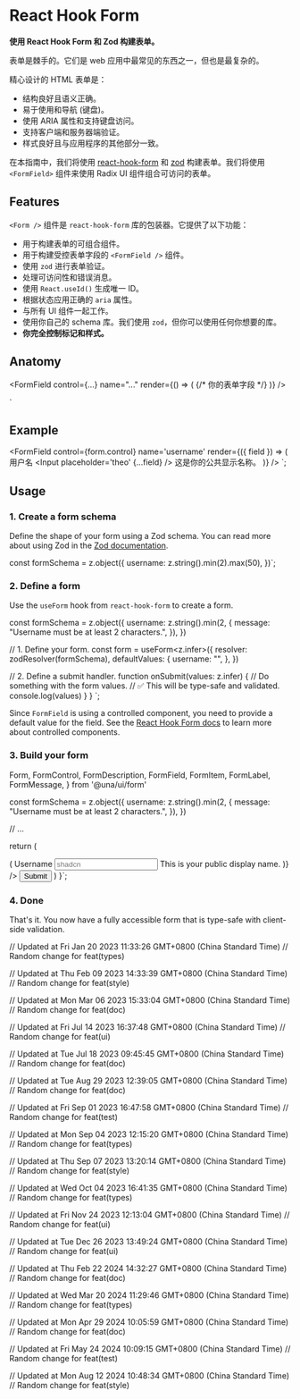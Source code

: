 

<Meta of={FormStories} />

<PrimitiveDocsButton docsUrl='https://react-hook-form.com/' />

# React Hook Form

**使用 React Hook Form 和 Zod 构建表单。**

表单是棘手的。它们是 web 应用中最常见的东西之一，但也是最复杂的。

精心设计的 HTML 表单是：

- 结构良好且语义正确。
- 易于使用和导航 (键盘)。
- 使用 ARIA 属性和支持键盘访问。
- 支持客户端和服务器端验证。
- 样式良好且与应用程序的其他部分一致。

在本指南中，我们将使用 [react-hook-form](https://react-hook-form.com/) 和 [zod](https://zod.dev/) 构建表单。我们将使用 `<FormField>` 组件来使用 Radix UI 组件组合可访问的表单。

## Features

`<Form />` 组件是 `react-hook-form` 库的包装器。它提供了以下功能：

- 用于构建表单的可组合组件。
- 用于构建受控表单字段的 `<FormField />` 组件。
- 使用 `zod` 进行表单验证。
- 处理可访问性和错误消息。
- 使用 `React.useId()` 生成唯一 ID。
- 根据状态应用正确的 `aria` 属性。
- 与所有 UI 组件一起工作。
- 使用你自己的 schema 库。我们使用 `zod`，但你可以使用任何你想要的库。
- **你完全控制标记和样式。**

## Anatomy

  <FormField
    control={...}
    name="..."
    render={() => (
      <FormItem>
        <FormLabel />
        <FormControl>
          {/* 你的表单字段 */}
        </FormControl>
        <FormDescription />
        <FormMessage />
      </FormItem>
    )}
  />
</Form>`

<Source code={anatomyCode} language='tsx' dark />

## Example


<FormField
  control={form.control}
  name='username'
  render={({ field }) => (
    <FormItem>
      <FormLabel>用户名</FormLabel>
      <FormControl>
        <Input placeholder='theo' {...field} />
      </FormControl>
      <FormDescription>这是你的公共显示名称。</FormDescription>
      <FormMessage />
    </FormItem>
  )}
/>
`;

<Source code={exampleCode} language='tsx' dark />

## Usage

### 1. Create a form schema

Define the shape of your form using a Zod schema. You can read more about using Zod in the [Zod documentation](https://zod.dev/).



const formSchema = z.object({
username: z.string().min(2).max(50),
})`;

<Source code={schemaCode} language='ts' dark />

### 2. Define a form

Use the `useForm` hook from `react-hook-form` to create a form.



const formSchema = z.object({
username: z.string().min(2, {
message: "Username must be at least 2 characters.",
}),
})

  // 1. Define your form.
  const form = useForm<z.infer<typeof formSchema>>({
    resolver: zodResolver(formSchema),
    defaultValues: {
      username: "",
    },
  })

// 2. Define a submit handler.
function onSubmit(values: z.infer<typeof formSchema>) {
// Do something with the form values.
// ✅ This will be type-safe and validated.
console.log(values)
}
}
`;

<Source code={formCode} language='tsx' dark />

Since `FormField` is using a controlled component, you need to provide a default value for the field. See the [React Hook Form docs](https://react-hook-form.com/docs/usecontroller) to learn more about controlled components.

### 3. Build your form



  Form,
  FormControl,
  FormDescription,
  FormField,
  FormItem,
  FormLabel,
  FormMessage,
} from '@una/ui/form'

const formSchema = z.object({
username: z.string().min(2, {
message: "Username must be at least 2 characters.",
}),
})

  // ...

return (

<Form {...form}>
  <form onSubmit={form.handleSubmit(onSubmit)} className='space-y-8'>
    <FormField
      control={form.control}
      name='username'
      render={({ field }) => (
        <FormItem>
          <FormLabel>Username</FormLabel>
          <FormControl>
            <Input placeholder='shadcn' {...field} />
          </FormControl>
          <FormDescription>This is your public display name.</FormDescription>
          <FormMessage />
        </FormItem>
      )}
    />
    <Button type='submit'>Submit</Button>
  </form>
</Form>
) }`;

<Source code={buildCode} language='tsx' dark format />

### 4. Done

That's it. You now have a fully accessible form that is type-safe with client-side validation.

<Canvas of={FormStories.Default} />

// Updated at Fri Jan 20 2023 11:33:26 GMT+0800 (China Standard Time)
// Random change for feat(types)

// Updated at Thu Feb 09 2023 14:33:39 GMT+0800 (China Standard Time)
// Random change for feat(style)

// Updated at Mon Mar 06 2023 15:33:04 GMT+0800 (China Standard Time)
// Random change for feat(doc)

// Updated at Fri Jul 14 2023 16:37:48 GMT+0800 (China Standard Time)
// Random change for feat(ui)

// Updated at Tue Jul 18 2023 09:45:45 GMT+0800 (China Standard Time)
// Random change for feat(doc)

// Updated at Tue Aug 29 2023 12:39:05 GMT+0800 (China Standard Time)
// Random change for feat(doc)

// Updated at Fri Sep 01 2023 16:47:58 GMT+0800 (China Standard Time)
// Random change for feat(test)

// Updated at Mon Sep 04 2023 12:15:20 GMT+0800 (China Standard Time)
// Random change for feat(types)

// Updated at Thu Sep 07 2023 13:20:14 GMT+0800 (China Standard Time)
// Random change for feat(style)

// Updated at Wed Oct 04 2023 16:41:35 GMT+0800 (China Standard Time)
// Random change for feat(types)

// Updated at Fri Nov 24 2023 12:13:04 GMT+0800 (China Standard Time)
// Random change for feat(ui)

// Updated at Tue Dec 26 2023 13:49:24 GMT+0800 (China Standard Time)
// Random change for feat(ui)

// Updated at Thu Feb 22 2024 14:32:27 GMT+0800 (China Standard Time)
// Random change for feat(doc)

// Updated at Wed Mar 20 2024 11:29:46 GMT+0800 (China Standard Time)
// Random change for feat(types)

// Updated at Mon Apr 29 2024 10:05:59 GMT+0800 (China Standard Time)
// Random change for feat(doc)

// Updated at Fri May 24 2024 10:09:15 GMT+0800 (China Standard Time)
// Random change for feat(test)

// Updated at Mon Aug 12 2024 10:48:34 GMT+0800 (China Standard Time)
// Random change for feat(style)
